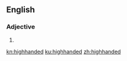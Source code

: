 {{also|high-handed}}
==English==

===Adjective===
{{en-adj}}

# {{alternative spelling of|high-handed|lang=en}}

[[kn:highhanded]]
[[ku:highhanded]]
[[zh:highhanded]]